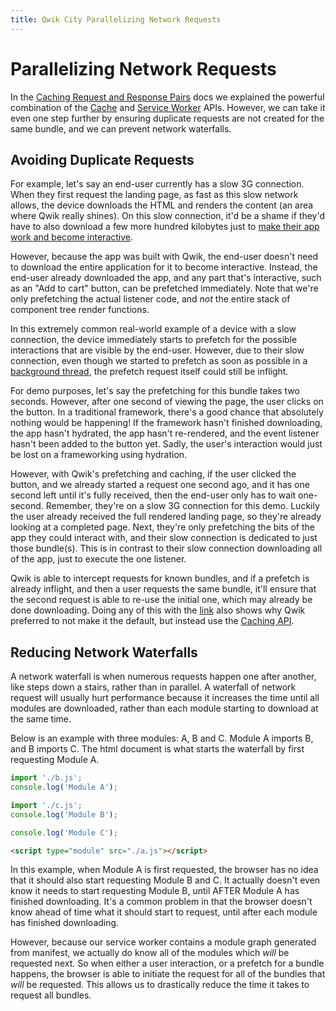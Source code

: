 ```yaml
---
title: Qwik City Parallelizing Network Requests
---
```


# Parallelizing Network Requests

In the [Caching Request and Response Pairs](../request-response-cache/index.mdx) docs we explained the powerful combination of the [Cache](https://developer.mozilla.org/en-US/docs/Web/API/Cache) and [Service Worker](https://developer.mozilla.org/en-US/docs/Web/API/ServiceWorker) APIs. However, we can take it even one step further by ensuring duplicate requests are not created for the same bundle, and we can prevent network waterfalls.

## Avoiding Duplicate Requests

For example, let's say an end-user currently has a slow 3G connection. When they first request the landing page, as fast as this slow network allows, the device downloads the HTML and renders the content (an area where Qwik really shines). On this slow connection, it'd be a shame if they'd have to also download a few more hundred kilobytes just to [make their app work and become interactive](https://www.builder.io/blog/hydration-is-pure-overhead).

However, because the app was built with Qwik, the end-user doesn't need to download the entire application for it to become interactive. Instead, the end-user already downloaded the app, and any part that's interactive, such as an "Add to cart" button, can be prefetched immediately. Note that we're only prefetching the actual listener code, and _not_ the entire stack of component tree render functions.

In this extremely common real-world example of a device with a slow connection, the device immediately starts to prefetch for the possible interactions that are visible by the end-user. However, due to their slow connection, even though we started to prefetch as soon as possible in a [background thread](../service-worker-prefetching/index.mdx), the prefetch request itself could still be inflight.

For demo purposes, let's say the prefetching for this bundle takes two seconds. However, after one second of viewing the page, the user clicks on the button. In a traditional framework, there's a good chance that absolutely nothing would be happening! If the framework hasn't finished downloading, the app hasn't hydrated, the app hasn't re-rendered, and the event listener hasn't been added to the button yet. Sadly, the user's interaction would just be lost on a frameworking using hydration.

However, with Qwik's prefetching and caching, if the user clicked the button, and we already started a request one second ago, and it has one second left until it's fully received, then the end-user only has to wait one-second. Remember, they're on a slow 3G connection for this demo. Luckily the user already received the full rendered landing page, so they're already looking at a completed page. Next, they're only prefetching the bits of the app they could interact with, and their slow connection is dedicated to just those bundle(s). This is in contrast to their slow connection downloading all of the app, just to execute the one listener.

Qwik is able to intercept requests for known bundles, and if a prefetch is already inflight, and then a user requests the same bundle, it'll ensure that the second request is able to re-use the initial one, which may already be done downloading. Doing any of this with the [link](../request-response-cache/index.mdx#known-issues-with-link) also shows why Qwik preferred to not make it the default, but instead use the [Caching API](../request-response-cache/index.mdx).

## Reducing Network Waterfalls

A network waterfall is when numerous requests happen one after another, like steps down a stairs, rather than in parallel. A waterfall of network request will usually hurt performance because it increases the time until all modules are downloaded, rather than each module starting to download at the same time.

Below is an example with three modules: A, B and C. Module A imports B, and B imports C. The html document is what starts the waterfall by first requesting Module A.

```ts
import './b.js';
console.log('Module A');
```

```ts
import './c.js';
console.log('Module B');
```

```ts
console.log('Module C');
```

```html
<script type="module" src="./a.js"></script>
```

In this example, when Module A is first requested, the browser has no idea that it should also start requesting Module B and C. It actually doesn't even know it needs to start requesting Module B, until AFTER Module A has finished downloading. It's a common problem in that the browser doesn't know ahead of time what it should start to request, until after each module has finished downloading.

However, because our service worker contains a module graph generated from manifest, we actually do know all of the modules which _will_ be requested next. So when either a user interaction, or a prefetch for a bundle happens, the browser is able to initiate the request for all of the bundles that _will_ be requested. This allows us to drastically reduce the time it takes to request all bundles.

